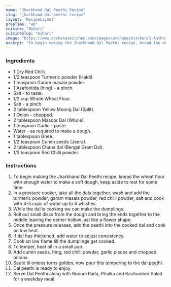 ---
name: "Jharkhand Dal Peethi Recipe"
slug: "jharkhand-dal-peethi-recipe"
layout: 'RecipeLayout'
prepTime: "40"
cuisine: "Bihari"
cuisineSlug: "bihari"
image: "https://www.archanaskitchen.com/images/archanaskitchen/1-Author/Smitha-Kalluraya/Jharkhand_Dal_Peethi.jpg"
excerpt: "To begin making the Jharkhand Dal Peethi recipe, knead the wheat flour with enough water to make a soft dough, keep aside to rest for some time"
---

### Ingredients

- 1 Dry Red Chilli.
- 1/2 teaspoon Turmeric powder (Haldi).
- 1 teaspoon Garam masala powder.
- 1 Asafoetida (hing) - a pinch.
- Salt - to taste.
- 1/2 cup Whole Wheat Flour.
- Salt - a pinch.
- 2 tablespoon Yellow Moong Dal (Split).
- 1 Onion - chopped.
- 2 tablespoon Masoor Dal (Whole).
- 1 teaspoon Garlic - paste.
- Water - as required to make a dough.
- 1 tablespoon Ghee.
- 1/2 teaspoon Cumin seeds (Jeera).
- 2 tablespoon Chana dal (Bengal Gram Dal).
- 1/2 teaspoon Red Chilli powder.

### Instructions

1. To begin making the Jharkhand Dal Peethi recipe, knead the wheat flour with enough water to make a soft dough, keep aside to rest for some time.
1. In a pressure cooker, take all the dals together, wash and add the turmeric powder, garam masala powder, red chilli powder, salt and cook with 4-5 cups of water up to 4 whistles.
1. While the dal is cooking we can make the dumplings.
1. Roll out small discs from the dough and bring the ends together to the middle leaving the center hollow just like a flower shape.
1. Once the pressure releases, add the peethi into the cooked dal and cook on low heat.
1. If dal has thickened, add water to adjust consistency.
1. Cook on low flame till the dumplings get cooked.
1.  To temper, heat oil in a small pan.
1. Add cumin seeds, hing, red chilli powder, garlic pieces and chopped onions.
1. Saute til onions turns golden, now pour this tempering to the dal peethi.
1. Dal peethi is ready to enjoy.
1. Serve Dal Peethi along with Boondi Raita, Phulka and Kachumber Salad for a weekday meal.
